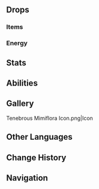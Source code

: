 {{Enemy Infobox
|title    = 
|dmgtype  = Physical
|dmgtype2 = Electro
|dmgtype3 = Pyro
|image    = Enemy Tenebrous Mimiflora.png
|type     = Elite Enemies
|family   = The Abyss
|group    = Tenebrous Mimesis
|weakpoint = 
}}
{{Enemy Intro|hidegroup=1}}

==Drops==
===Items===
{{Drops|Tenebrous Mimiflora}}

===Energy===
{{Energy Drops
|type  = None
|hp1   = 75
|p1    = 1
|hp2   = 50
|p2    = 1
|hp3   = 25
|p3    = 1
|hp4   = 0
|p4    = 1
}}

==Stats==
{{Enemy Stats
|hp_ratio     = 4.4
|hp_type      = 2
|atk_ratio    = 3.0
|atk_type     = 2
}}

==Abilities==
{{Enemy Attacks
|enemy = Tenebrous Mimiflora

|name_1      = Mimicry
|desc_1      = When entering battle, takes the form of a [[Crackling Axe Mitachurl]]. While in this form, the Tenebrous Mimiflora possesses a Void Ward which grants it immunity to DMG until destroyed. Depending on the form it takes, the Void Ward will have a durability of '''70'''. The durability will reduce by '''1''' when hit by an Elemental attack, or '''3''' when hit by a [[Nightsoul]]-aligned attack.<br><br>When durability is depleted, the Tenebrous Mimiflora will return to its true form and become briefly stunned, but will re-transform after some time. However, when generating the Void Ward for the second time, then from the third time onward, its durability will be reduced to '''35''' and '''14''' respectively.

|name_2      = Attrition
|desc_2      = Some of the Mimiflora's attacks inflict stacks of Attrition on hit. The amount of stacks inflicted depends on the attack. For each stack, the affected character will lose [[HP]] equal to '''1% Max HP + 50''' after a short delay.

|name_3      = Abyssal Impalement
|desc_3      = While in its true form, shoots forward a trail of spikes, dealing '''20% ATK''' as {{Color|Physical DMG}} and inflicting '''1''' stack of '''Attrition''' on hit.

|name_4      = Abyssal Spheres
|desc_4      = While in its true form, shoots 3 homing projectiles, each dealing '''20% ATK''' as {{Color|Physical DMG}} and inflicting '''1''' stack of '''Attrition''' on hit.

|name_5      = Swing Combo
|desc_5      = Swings its axe 2 times, dealing '''50% ATK''' as {{Color|Electro DMG}} with each swing. There is a chance to immediately follow with '''Teleport Slash'''.
|caption_5   = Version 1
|file_5_2    = Tenebrous Mimiflora Swing Combo 2
|caption_5_2 = Version 2

|name_6      = Electro Slime Toss
|desc_6      = Digs up an Electro Slime from the ground and throws it at the player, dealing '''62.5% ATK''' as {{Color|Electro DMG}}.

|name_7      = Axe Spin
|desc_7      = Spins the axe wildly, rapidly dealing '''12.5% ATK''' as {{Color|Electro DMG}}. At the end of this attack, performs a powerful final swing, dealing '''50% ATK''' as {{Color|Electro DMG}}.

|name_8      = Axe Dance
|desc_8      = Performs a two-move dance with its axe to deal '''50% ATK''' and '''75% ATK''' as {{Color|Electro DMG}}.

|name_9      = Axe Slam
|desc_9      = Leaps into the air to slam down at the player's location with their axe, dealing '''100% ATK''' as {{Color|Electro DMG}}. 

|name_10      = Teleport Slash
|desc_10      = Teleports to the player and performs a single slash, dealing '''50% ATK''' as {{Color|Pyro DMG}} and inflicting '''14''' stacks of '''Attrition''' on hit.
|file_10      = Tenebrous Mimiflora Teleport Slash 2

|name_11      = Teleport Axe Spin
|desc_11      = Teleports to the player, then spins the axe wildly, rapidly dealing '''12.5% ATK''' as {{Color|Pyro DMG}}. At the end of this attack, performs a powerful final swing, dealing '''50% ATK''' as {{Color|Pyro DMG}}. Every hit of this attack inflicts '''7''' stacks of '''Attrition'''.

|name_12      = Teleport Axe Slam
|desc_12      = Teleports to the player, leaps into the air to slam down at the player's location with their axe, dealing '''100% ATK''' as {{Color|Pyro DMG}} and inflicting '''14''' stacks of '''Attrition''' on hit. 
}}

==Gallery==
<gallery>
Tenebrous Mimiflora Icon.png|Icon
</gallery>

==Other Languages==
{{Other Languages
|en       = Tenebrous Mimesis - Crackling Axe Mitachurl
|zhs      = 深邃拟态·雷斧丘丘暴徒
|zhs_rm   = 
|zht      = 深邃擬態·雷斧丘丘暴徒
|zht_rm   = 
|ja       = 深遠擬態・ヒルチャール暴徒・雷斧
|ja_rm    = Shin'en Gitai - Hiruchaaru Bouto - Kaminari Ono
|ko       = 그윽한 의태·번개도끼 츄츄 폭도
|ko_rm    = 
|es       = Mitachurl con Hacha Electro Abismático
|fr       = Mimèsis obombré - Brutoviandu avec hache Électro
|ru       = Сумрачный мимесис: Митачурл с Электро топором
|th       = Tenebrous Mimesis - Crackling Axe Mitachurl
|vi       = Mô Phỏng U Ám: Bạo Đồ Hilichurl Búa Lôi
|de       = Abgrundimitator – Mitachurl mit Blitzaxt
|id       = Tenebrous Mimesis - Crackling Axe Mitachurl
|pt       = Mimetismo Abissal - Mitachurl do Machado Electro
|tr       = Karanlık Taklit Çiçeği - Elektrik Baltalı Dağ Azmanı
|it       = Mimesi tenebrosa - Mitachurl con ascia di fulmine
}}

==Change History==
{{Change History|5.1}}

==Navigation==
{{Enemy Navbox|Elite}}